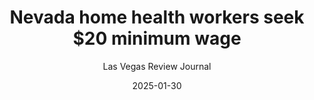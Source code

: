 ---
title: "Nevada home health workers seek $20 minimum wage"
featuredImg: "https://www.reviewjournal.com/wp-content/uploads/2025/01/20112962_web1_HOME-CARE-WORKERS-JAN31-25-BT02.jpg"
type: "News Article"
url: "https://www.reviewjournal.com/life/health/nevada-home-health-workers-seek-higher-minimum-wage-3272833/"
excerpt: "Home care workers in Nevada plan to call for a $20 per hour minimum wage in the upcoming legislative session after a successful effort set the industry’s first minimum wage through the state’s budgeting process two years ago."
date: 2025-01-30
author: Las Vegas Review Journal
tags:
  - "Political Action"
  - "Home Care"
  - "Member Strength"
---